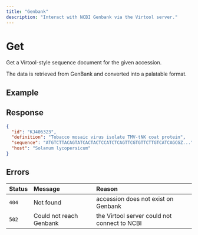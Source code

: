 ```yaml
---
title: "Genbank"
description: "Interact with NCBI Genbank via the Virtool server."
---
```


# Get

Get a Virtool-style sequence document for the given accession.

The data is retrieved from GenBank and converted into a palatable format.

<Endpoint method="GET" path="/api/genbank/:accession" />

## Example

<Request method="GET" path="/api/genbank/KJ406323" />

## Response

<Response status="200 OK">

```json
{
  "id": "KJ406323",
  "definition": "Tobacco mosaic virus isolate TMV-tNK coat protein",
  "sequence": "ATGTCTTACAGTATCACTACTCCATCTCAGTTCGTGTTCTTGTCATCAGCGZ...",
  "host": "Solanum lycopersicum"
}
```

</Response>

## Errors

| Status | Message                 | Reason                                       |
| :----- | :---------------------- | :------------------------------------------- |
| `404`  | Not found               | accession does not exist on Genbank          |
| `502`  | Could not reach Genbank | the Virtool server could not connect to NCBI |
